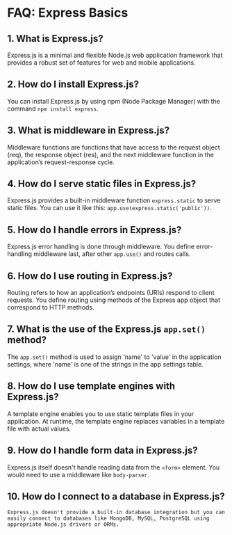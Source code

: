 # FAQ: Express Basics

## 1. **What is Express.js?**
   Express.js is a minimal and flexible Node.js web application framework that provides a robust set of features for web and mobile applications.

## 2. **How do I install Express.js?**
   You can install Express.js by using npm (Node Package Manager) with the command `npm install express`.

## 3. **What is middleware in Express.js?**
   Middleware functions are functions that have access to the request object (req), the response object (res), and the next middleware function in the application’s request-response cycle.

## 4. **How do I serve static files in Express.js?**
   Express.js provides a built-in middleware function `express.static` to serve static files. You can use it like this: `app.use(express.static('public'))`.

## 5. **How do I handle errors in Express.js?**
   Express.js error handling is done through middleware. You define error-handling middleware last, after other `app.use()` and routes calls.

## 6. **How do I use routing in Express.js?**
   Routing refers to how an application’s endpoints (URIs) respond to client requests. You define routing using methods of the Express app object that correspond to HTTP methods.

## 7. **What is the use of the Express.js `app.set()` method?**
   The `app.set()` method is used to assign 'name' to 'value' in the application settings, where 'name' is one of the strings in the app settings table.

## 8. **How do I use template engines with Express.js?**
   A template engine enables you to use static template files in your application. At runtime, the template engine replaces variables in a template file with actual values.

## 9. **How do I handle form data in Express.js?**
   Express.js itself doesn't handle reading data from the `<form>` element. You would need to use a middleware like `body-parser`.

## 10. **How do I connect to a database in Express.js?**
    Express.js doesn't provide a built-in database integration but you can easily connect to databases like MongoDB, MySQL, PostgreSQL using appropriate Node.js drivers or ORMs.
